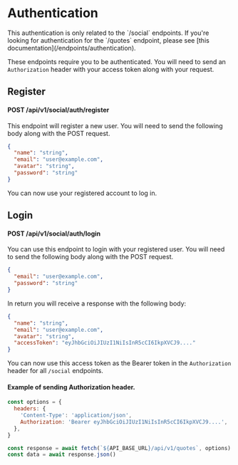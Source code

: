 
# Authentication

<Callout>
  This authentication is only related to the `/social` endpoints. If you're
  looking for authentication for the `/quotes` endpoint, please see [this
  documentation](/endpoints/authentication).
</Callout>

These endpoints require you to be authenticated. You will need to send an `Authorization` header with your access token along with your request.

## Register

#### POST /api/v1/social/auth/register

This endpoint will register a new user. You will need to send the following body along with the POST request.

```json
{
  "name": "string",
  "email": "user@example.com",
  "avatar": "string",
  "password": "string"
}
```

You can now use your registered account to log in.

## Login

#### POST /api/v1/social/auth/login

You can use this endpoint to login with your registered user. You will need to send the following body along with the POST request.

```json
{
  "email": "user@example.com",
  "password": "string"
}
```

In return you will receive a response with the following body:

```json
{
  "name": "string",
  "email": "user@example.com",
  "avatar": "string",
  "accessToken": "eyJhbGciOiJIUzI1NiIsInR5cCI6IkpXVCJ9...."
}
```

You can now use this access token as the Bearer token in the `Authorization` header for all `/social` endpoints.

#### Example of sending Authorization header.

```js
const options = {
  headers: {
    'Content-Type': 'application/json',
    Authorization: 'Bearer eyJhbGciOiJIUzI1NiIsInR5cCI6IkpXVCJ9....',
  },
}

const response = await fetch(`${API_BASE_URL}/api/v1/quotes`, options)
const data = await response.json()
```
